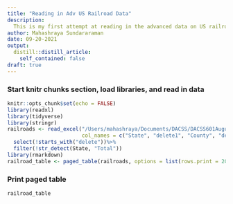 ```yaml
---
title: "Reading in Adv US Railroad Data"
description:
  This is my first attempt at reading in the advanced data on US railroad employment in 2012.
author: Mahashraya Sundararaman
date: 09-20-2021
output:
  distill::distill_article:
    self_contained: false
draft: true
---
```

### Start knitr chunks section, load libraries, and read in data

```r
knitr::opts_chunk$set(echo = FALSE)
library(readxl)
library(tidyverse)
library(stringr)
railroads <- read_excel("/Users/mahashraya/Documents/DACSS/DACSS601August2021/_data/StateCounty2012.xls", skip=4,
                        col_names = c("State", "delete1", "County", "delete2", "Total"))%>%
  select(!starts_with("delete"))%>%
  filter(!str_detect(State, "Total"))
library(rmarkdown)
railroad_table <- paged_table(railroads, options = list(rows.print = 20, cols.print = 10))
```

### Print paged table
```r
railroad_table
```



